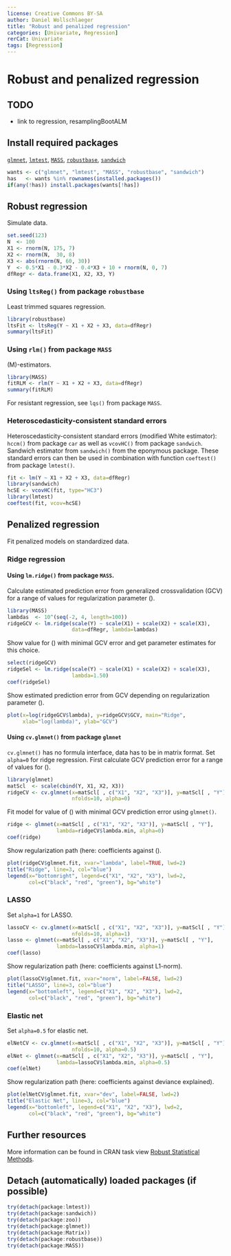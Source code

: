 ```yaml
---
license: Creative Commons BY-SA
author: Daniel Wollschlaeger
title: "Robust and penalized regression"
categories: [Univariate, Regression]
rerCat: Univariate
tags: [Regression]
---
```


Robust and penalized regression
=========================

TODO
-------------------------

 - link to regression, resamplingBootALM

Install required packages
-------------------------

[`glmnet`](http://cran.r-project.org/package=glmnet), [`lmtest`](http://cran.r-project.org/package=lmtest), [`MASS`](http://cran.r-project.org/package=MASS), [`robustbase`](http://cran.r-project.org/package=robustbase), [`sandwich`](http://cran.r-project.org/package=sandwich)

```r
wants <- c("glmnet", "lmtest", "MASS", "robustbase", "sandwich")
has   <- wants %in% rownames(installed.packages())
if(any(!has)) install.packages(wants[!has])
```

Robust regression
-------------------------

Simulate data.

```r
set.seed(123)
N  <- 100
X1 <- rnorm(N, 175, 7)
X2 <- rnorm(N,  30, 8)
X3 <- abs(rnorm(N, 60, 30))
Y  <- 0.5*X1 - 0.3*X2 - 0.4*X3 + 10 + rnorm(N, 0, 7)
dfRegr <- data.frame(X1, X2, X3, Y)
```

### Using `ltsReg()` from package `robustbase`

Least trimmed squares regression.

```r
library(robustbase)
ltsFit <- ltsReg(Y ~ X1 + X2 + X3, data=dfRegr)
summary(ltsFit)
```

### Using `rlm()` from package `MASS`

\(M\)-estimators.

```r
library(MASS)
fitRLM <- rlm(Y ~ X1 + X2 + X3, data=dfRegr)
summary(fitRLM)
```

For resistant regression, see `lqs()` from package `MASS`.

### Heteroscedasticity-consistent standard errors

Heteroscedasticity-consistent standard errors (modified White estimator):
`hccm()` from package `car` as well as `vcovHC()` from package `sandwich`. Sandwich estimator from `sandwich()` from the eponymous package. These standard errors can then be used in combination with function `coeftest()` from package `lmtest()`.

```r
fit <- lm(Y ~ X1 + X2 + X3, data=dfRegr)
library(sandwich)
hcSE <- vcovHC(fit, type="HC3")
library(lmtest)
coeftest(fit, vcov=hcSE)
```
 
Penalized regression
-------------------------

Fit penalized models on standardized data.

### Ridge regression

#### Using `lm.ridge()` from package `MASS`.

Calculate estimated prediction error from generalized crossvalidation (GCV) for a range of values for regularization parameter \(\lambda\).

```r
library(MASS)
lambdas  <- 10^(seq(-2, 4, length=100))
ridgeGCV <- lm.ridge(scale(Y) ~ scale(X1) + scale(X2) + scale(X3),
                     data=dfRegr, lambda=lambdas)
```

Show value for \(\lambda\) with minimal GCV error and get parameter estimates for this choice.

```r
select(ridgeGCV)
ridgeSel <- lm.ridge(scale(Y) ~ scale(X1) + scale(X2) + scale(X3),
                     lambda=1.50)
coef(ridgeSel)
```

Show estimated prediction error from GCV depending on regularization parameter \(\lambda\).

```r
plot(x=log(ridgeGCV$lambda), y=ridgeGCV$GCV, main="Ridge",
     xlab="log(lambda)", ylab="GCV")
```

#### Using `cv.glmnet()` from package `glmnet`

`cv.glmnet()` has no formula interface, data has to be in matrix format. Set `alpha=0` for ridge regression. First calculate GCV prediction error for a range of values for \(\lambda\).

```r
library(glmnet)
matScl  <- scale(cbind(Y, X1, X2, X3))
ridgeCV <- cv.glmnet(x=matScl[ , c("X1", "X2", "X3")], y=matScl[ , "Y"],
                     nfolds=10, alpha=0)
```

Fit model for value of \(\lambda\) with minimal GCV prediction error using `glmnet()`.

```r
ridge <- glmnet(x=matScl[ , c("X1", "X2", "X3")], y=matScl[ , "Y"],
                lambda=ridgeCV$lambda.min, alpha=0)
coef(ridge)
```

Show regularization path (here: coefficients against \(\ln \lambda\).

```r
plot(ridgeCV$glmnet.fit, xvar="lambda", label=TRUE, lwd=2)
title("Ridge", line=3, col="blue")
legend(x="bottomright", legend=c("X1", "X2", "X3"), lwd=2,
       col=c("black", "red", "green"), bg="white")
```

### LASSO

Set `alpha=1` for LASSO.

```r
lassoCV <- cv.glmnet(x=matScl[ , c("X1", "X2", "X3")], y=matScl[ , "Y"],
                     nfolds=10, alpha=1)
lasso <- glmnet(x=matScl[ , c("X1", "X2", "X3")], y=matScl[ , "Y"],
                lambda=lassoCV$lambda.min, alpha=1)
coef(lasso)
```

Show regularization path (here: coefficients against L1-norm).

```r
plot(lassoCV$glmnet.fit, xvar="norm", label=FALSE, lwd=2)
title("LASSO", line=3, col="blue")
legend(x="bottomleft", legend=c("X1", "X2", "X3"), lwd=2,
       col=c("black", "red", "green"), bg="white")
```

### Elastic net

Set `alpha=0.5` for elastic net.

```r
elNetCV <- cv.glmnet(x=matScl[ , c("X1", "X2", "X3")], y=matScl[ , "Y"],
                     nfolds=10, alpha=0.5)
elNet <- glmnet(x=matScl[ , c("X1", "X2", "X3")], y=matScl[ , "Y"],
                lambda=lassoCV$lambda.min, alpha=0.5)
coef(elNet)
```

Show regularization path (here: coefficients against deviance explained).

```r
plot(elNetCV$glmnet.fit, xvar="dev", label=FALSE, lwd=2)
title("Elastic Net", line=3, col="blue")
legend(x="bottomleft", legend=c("X1", "X2", "X3"), lwd=2,
       col=c("black", "red", "green"), bg="white")
```

Further resources
-------------------------

More information can be found in CRAN task view [Robust Statistical Methods](http://cran.r-project.org/web/views/Robust.html).

Detach (automatically) loaded packages (if possible)
-------------------------

```r
try(detach(package:lmtest))
try(detach(package:sandwich))
try(detach(package:zoo))
try(detach(package:glmnet))
try(detach(package:Matrix))
try(detach(package:robustbase))
try(detach(package:MASS))
```
